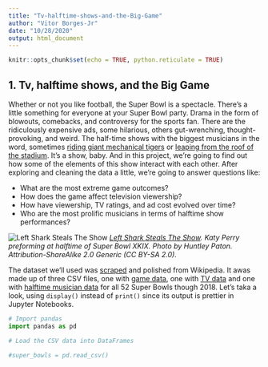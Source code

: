 ```yaml
---
title: "Tv-halftime-shows-and-the-Big-Game"
author: "Vitor Borges-Jr"
date: "10/28/2020"
output: html_document
---
```


```r
knitr::opts_chunk$set(echo = TRUE, python.reticulate = TRUE)
```

## **1. Tv, halftime shows, and the Big Game**

Whether or not you like football, the Super Bowl is a spectacle. There's a little something for everyone at your Super Bowl party. Drama in the form of blowouts, comebacks, and controversy for the sports fan. There are the ridiculously expensive ads, some hilarious, others gut-wrenching, thought-provoking, and weird. The half-time shows with the biggest musicians in the word, sometimes [riding giant mechanical tigers](https://www.youtube.com/watch?v=ZD1QrIe--_Y&feature=youtu.be&t=14) or [leaping from the roof of the stadium](https://www.youtube.com/watch?v=mjrdywp5nyE&feature=youtu.be&t=62). It's a show, baby. And in this project, we're going to find out how some of the elements of this show interact with each other. After exploring and cleaning the data a little, we're going to answer questions like:

- What are the most extreme game outcomes?
- How does the game affect television viewership?
- How have viewership, TV ratings, and ad cost evolved over time?
- Who are the most prolific musicians in terms of halftime show performances?

![Left Shark Steals The Show]()
*[Left Shark Steals The Show](https://www.flickr.com/photos/huntleypaton/16464994135/in/photostream/). Katy Perry preforming at halftime of Super Bowl XKIX. Photo by Huntley Paton. Attribution-ShareAlike 2.0 Generic (CC BY-SA 2.0).*

The dataset we'll used was [scraped](https://en.wikipedia.org/wiki/Web_scraping) and polished from Wikipedia. It awas made up of three CSV files, one with [game data](https://en.wikipedia.org/wiki/List_of_Super_Bowl_champions), one with [TV data](https://en.wikipedia.org/wiki/Super_Bowl_television_ratings) and one with [halftime musician data](https://en.wikipedia.org/wiki/List_of_Super_Bowl_halftime_shows) for all 52 Super Bowls though 2018. Let's taka a look, using `display()` instead of `print()` since its output is prettier in Jupyter  Notebooks.

```python
# Import pandas
import pandas as pd

# Load the CSV data into DataFrames

#super_bowls = pd.read_csv()
```

